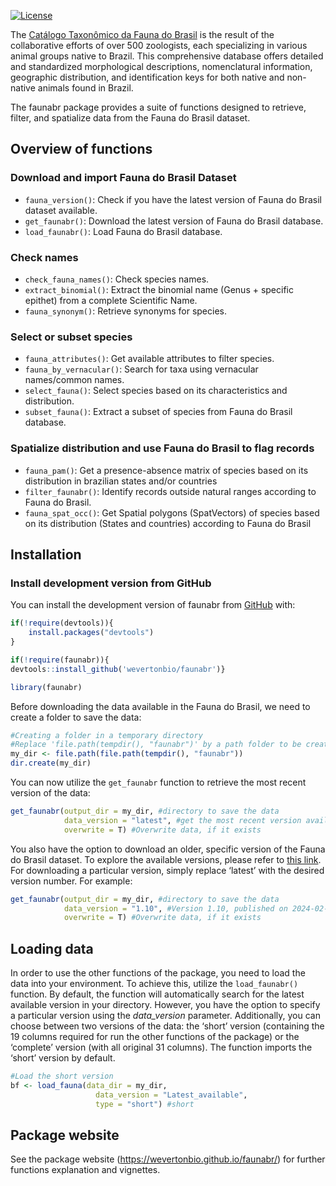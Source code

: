 
<!-- README.md is generated from README.Rmd. Please edit that file -->

<!-- # florabr <img src="man/figures/logo.png" align="right" width="20%" height="20%"/> -->

<!-- badges: start -->

[![License](https://img.shields.io/badge/license-GPL%20(%3E=%203)-lightgrey.svg?style=flat)](http://www.gnu.org/licenses/gpl-3.0.html)
<!-- badges: end -->

The [Catálogo Taxonômico da Fauna do Brasil](http://fauna.jbrj.gov.br/fauna) is the result of the collaborative efforts of over 500 zoologists, each specializing in various animal groups native to Brazil. This comprehensive database offers detailed and standardized morphological descriptions, nomenclatural information, geographic distribution, and identification keys for both native and non-native animals found in Brazil.

The faunabr package provides a suite of functions designed to retrieve, filter, and spatialize data from the Fauna do Brasil dataset.

## Overview of functions

### Download and import Fauna do Brasil Dataset

- `fauna_version()`: Check if you have the latest version of Fauna do
  Brasil dataset available.
- `get_faunabr()`: Download the latest version of Fauna do Brasil
  database.
- `load_faunabr()`: Load Fauna do Brasil database.

### Check names

- `check_fauna_names()`: Check species names.
- `extract_binomial()`: Extract the binomial name (Genus + specific epithet)
  from a complete Scientific Name.
- `fauna_synonym()`: Retrieve synonyms for species.

### Select or subset species

- `fauna_attributes()`: Get available attributes to filter species.
- `fauna_by_vernacular()`: Search for taxa using vernacular names/common names.
- `select_fauna()`: Select species based on its characteristics and
  distribution.
- `subset_fauna()`: Extract a subset of species from Fauna do Brasil database.

### Spatialize distribution and use Fauna do Brasil to flag records

- `fauna_pam()`: Get a presence-absence matrix of species based on its 
distribution in brazilian states and/or countries
- `filter_faunabr()`: Identify records outside natural ranges according
  to Fauna do Brasil.
- `fauna_spat_occ()`: Get Spatial polygons (SpatVectors) of species based
  on its distribution (States and countries) according to Fauna do Brasil

## Installation

### Install development version from GitHub

You can install the development version of faunabr from
[GitHub](https://github.com/wevertonbio/faunabr) with:

``` r
if(!require(devtools)){
    install.packages("devtools")
}

if(!require(faunabr)){
devtools::install_github('wevertonbio/faunabr')}

library(faunabr)
```

Before downloading the data available in the Fauna do Brasil, we need to
create a folder to save the data:

``` r
#Creating a folder in a temporary directory
#Replace 'file.path(tempdir(), "faunabr")' by a path folder to be create in your computer
my_dir <- file.path(file.path(tempdir(), "faunabr"))
dir.create(my_dir)
```

You can now utilize the `get_faunabr` function to retrieve the most recent 
version of the data:

``` r
get_faunabr(output_dir = my_dir, #directory to save the data
            data_version = "latest", #get the most recent version available
            overwrite = T) #Overwrite data, if it exists
```

You also have the option to download an older, specific version of the Fauna do 
Brasil dataset. To explore the available versions, please refer to
[this link](https://ipt.jbrj.gov.br/jbrj/resource?r=catalogo_taxonomico_da_fauna_do_brasil).
For downloading a particular version, simply replace ‘latest’ with the
desired version number. For example:

``` r
get_faunabr(output_dir = my_dir, #directory to save the data
            data_version = "1.10", #Version 1.10, published on 2024-02-01
            overwrite = T) #Overwrite data, if it exists
```

## Loading data

In order to use the other functions of the package, you need to load the
data into your environment. To achieve this, utilize the `load_faunabr()` 
function. By default, the function will automatically search for the latest 
available version in your directory. However, you have the option to specify a 
particular version using the *data_version* parameter. Additionally, you can 
choose between two versions of the data: the ‘short’ version (containing the 19
columns required for run the other functions of the package) or the ‘complete’ 
version (with all original 31 columns). The function imports the ‘short’ version
by default.

``` r
#Load the short version
bf <- load_fauna(data_dir = my_dir,
                   data_version = "Latest_available",
                   type = "short") #short
```

## Package website

See the package website (<https://wevertonbio.github.io/faunabr/>) for
further functions explanation and vignettes.
